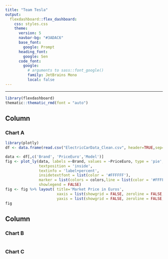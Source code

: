 ```yaml
---
title: "Team Tesla"
output:
  flexdashboard::flex_dashboard:
    css: styles.css
    theme:
      version: 5
      navbar-bg: "#3ADAC6"
      base_font: 
        google: Prompt
      heading_font:
        google: Sen
      code_font:
        google: 
          # arguments to sass::font_google() 
          family: JetBrains Mono
          local: false
---
```

---

```r
library(flexdashboard)
thematic::thematic_rmd(font = "auto")
```

Column {data-width=650}
-----------------------------------------------------------------------

### Chart A

```r
library(plotly)
df <- data.frame(read.csv("ElectricCarData_Clean.csv", header=TRUE,sep=","))

data <- df[,c('Brand', 'PriceEuro','Model')]
fig <- plot_ly(data, labels =~Brand, values = ~PriceEuro, type = 'pie',
               textposition = 'inside',
               textinfo = 'label+percent',
               insidetextfont = list(color = '#FFFFFF'),
               marker = list(colors = colors,line = list(color = '#FFFFFF', width = 1), pull=1.5),
               showlegend = FALSE)
fig <- fig %>% layout( title='Market Price in Euros',
                       xaxis = list(showgrid = FALSE, zeroline = FALSE, showticklabels = FALSE),
                       yaxis = list(showgrid = FALSE, zeroline = FALSE, showticklabels = FALSE))
fig
```

Column {data-width=350}
-----------------------------------------------------------------------

### Chart B

```r

```

### Chart C

```r

```

